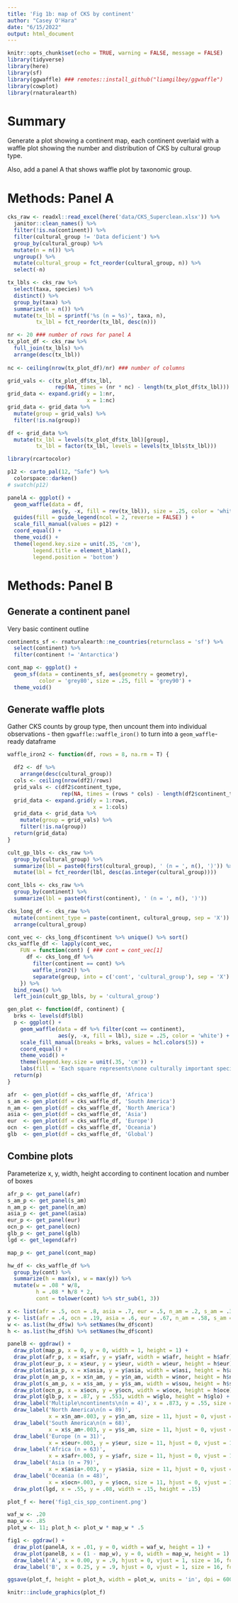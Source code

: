 ```yaml
---
title: 'Fig 1b: map of CKS by continent'
author: "Casey O'Hara"
date: "6/15/2022"
output: html_document
---
```


```r
knitr::opts_chunk$set(echo = TRUE, warning = FALSE, message = FALSE)
library(tidyverse)
library(here)
library(sf)
library(ggwaffle) ### remotes::install_github("liamgilbey/ggwaffle")
library(cowplot)
library(rnaturalearth)
```

# Summary

Generate a plot showing a continent map, each continent overlaid with a waffle plot showing the number and distribution of CKS by cultural group type.  

Also, add a panel A that shows waffle plot by taxonomic group.

# Methods: Panel A


```r
cks_raw <- readxl::read_excel(here('data/CKS_Superclean.xlsx')) %>%
  janitor::clean_names() %>%
  filter(!is.na(continent)) %>%
  filter(cultural_group != 'Data deficient') %>%
  group_by(cultural_group) %>%
  mutate(n = n()) %>%
  ungroup() %>%
  mutate(cultural_group = fct_reorder(cultural_group, n)) %>%
  select(-n)
```

```r
tx_lbls <- cks_raw %>%
  select(taxa, species) %>%
  distinct() %>%
  group_by(taxa) %>%
  summarize(n = n()) %>%
  mutate(tx_lbl = sprintf('%s (n = %s)', taxa, n),
         tx_lbl = fct_reorder(tx_lbl, desc(n)))

nr <- 20 ### number of rows for panel A
tx_plot_df <- cks_raw %>%
  full_join(tx_lbls) %>%
  arrange(desc(tx_lbl))
  
nc <- ceiling(nrow(tx_plot_df)/nr) ### number of columns

grid_vals <- c(tx_plot_df$tx_lbl, 
               rep(NA, times = (nr * nc) - length(tx_plot_df$tx_lbl)))
grid_data <- expand.grid(y = 1:nr, 
                         x = 1:nc) 
grid_data <- grid_data %>%
  mutate(group = grid_vals) %>%
  filter(!is.na(group)) 

df <- grid_data %>%
  mutate(tx_lbl = levels(tx_plot_df$tx_lbl)[group],
         tx_lbl = factor(tx_lbl, levels = levels(tx_lbls$tx_lbl)))
```

``` r
library(rcartocolor)

p12 <- carto_pal(12, "Safe") %>%
  colorspace::darken()
# swatch(p12)

```

``` r

panelA <- ggplot() +
  geom_waffle(data = df, 
              aes(y, -x, fill = rev(tx_lbl)), size = .25, color = 'white') +
  guides(fill = guide_legend(ncol = 2, reverse = FALSE) ) +
  scale_fill_manual(values = p12) +
  coord_equal() +
  theme_void() +
  theme(legend.key.size = unit(.35, 'cm'),
        legend.title = element_blank(),
        legend.position = 'bottom')

```


# Methods: Panel B

## Generate a continent panel

Very basic continent outline

```r
continents_sf <- rnaturalearth::ne_countries(returnclass = 'sf') %>%
  select(continent) %>%
  filter(continent != 'Antarctica')

cont_map <- ggplot() +
  geom_sf(data = continents_sf, aes(geometry = geometry),
          color = 'grey80', size = .25, fill = 'grey90') +
  theme_void()
```

## Generate waffle plots

Gather CKS counts by group type, then uncount them into individual observations - then `ggwaffle::waffle_iron()` to turn into a `geom_waffle`-ready dataframe

```r
waffle_iron2 <- function(df, rows = 8, na.rm = T) {

  df2 <- df %>%
    arrange(desc(cultural_group))
  cols <- ceiling(nrow(df2)/rows)
  grid_vals <- c(df2$continent_type, 
                 rep(NA, times = (rows * cols) - length(df2$continent_type)))
  grid_data <- expand.grid(y = 1:rows, 
                           x = 1:cols) 
  grid_data <- grid_data %>%
    mutate(group = grid_vals) %>%
    filter(!is.na(group))
  return(grid_data)
}
```

```r

cult_gp_lbls <- cks_raw %>%
  group_by(cultural_group) %>%
  summarize(lbl = paste0(first(cultural_group), ' (n = ', n(), ')')) %>%
  mutate(lbl = fct_reorder(lbl, desc(as.integer(cultural_group))))

cont_lbls <- cks_raw %>%
  group_by(continent) %>%
  summarize(lbl = paste0(first(continent), ' (n = ', n(), ')'))

cks_long_df <- cks_raw %>%
  mutate(continent_type = paste(continent, cultural_group, sep = 'X')) %>%
  arrange(cultural_group)

cont_vec <- cks_long_df$continent %>% unique() %>% sort()
cks_waffle_df <- lapply(cont_vec,
    FUN = function(cont) { ### cont = cont_vec[1]
      df <- cks_long_df %>%
        filter(continent == cont) %>%
        waffle_iron2() %>%
        separate(group, into = c('cont', 'cultural_group'), sep = 'X')
    }) %>%
  bind_rows() %>%
  left_join(cult_gp_lbls, by = 'cultural_group')

gen_plot <- function(df, continent) {
  brks <- levels(df$lbl)
  p <- ggplot() +
    geom_waffle(data = df %>% filter(cont == continent), 
                aes(y, -x, fill = lbl), size = .25, color = 'white') +
    scale_fill_manual(breaks = brks, values = hcl.colors(5)) +
    coord_equal() +
    theme_void() +
    theme(legend.key.size = unit(.35, 'cm')) +
    labs(fill = 'Each square represents\none culturally important species')
  return(p)
}

afr  <- gen_plot(df = cks_waffle_df, 'Africa')
s_am <- gen_plot(df = cks_waffle_df, 'South America')
n_am <- gen_plot(df = cks_waffle_df, 'North America')
asia <- gen_plot(df = cks_waffle_df, 'Asia')
eur  <- gen_plot(df = cks_waffle_df, 'Europe')
ocn  <- gen_plot(df = cks_waffle_df, 'Oceania')
glb  <- gen_plot(df = cks_waffle_df, 'Global')
```

## Combine plots

Parameterize x, y, width, height according to continent location and number of boxes
```r
afr_p <- get_panel(afr)
s_am_p <- get_panel(s_am)
n_am_p <- get_panel(n_am)
asia_p <- get_panel(asia)
eur_p <- get_panel(eur)
ocn_p <- get_panel(ocn)
glb_p <- get_panel(glb)
lgd <- get_legend(afr)

map_p <- get_panel(cont_map)
```

``` r

hw_df <- cks_waffle_df %>%
  group_by(cont) %>%
  summarize(h = max(x), w = max(y)) %>%
  mutate(w = .08 * w/8,
         h = .08 * h/8 * 2,
         cont = tolower(cont) %>% str_sub(1, 3))

x <- list(afr = .5, ocn = .8, asia = .7, eur = .5, n_am = .2, s_am = .31)
y <- list(afr = .4, ocn = .19, asia = .6, eur = .67, n_am = .58, s_am = .25)
w <- as.list(hw_df$w) %>% setNames(hw_df$cont)
h <- as.list(hw_df$h) %>% setNames(hw_df$cont)

panelB <- ggdraw() +
  draw_plot(map_p, x = 0, y = 0, width = 1, height = 1) +
  draw_plot(afr_p, x = x$afr, y = y$afr, width = w$afr, height = h$afr) +
  draw_plot(eur_p, x = x$eur, y = y$eur, width = w$eur, height = h$eur) +
  draw_plot(asia_p, x = x$asia, y = y$asia, width = w$asi, height = h$asi) +
  draw_plot(n_am_p, x = x$n_am, y = y$n_am, width = w$nor, height = h$nor) +
  draw_plot(s_am_p, x = x$s_am, y = y$s_am, width = w$sou, height = h$sou) +
  draw_plot(ocn_p, x = x$ocn, y = y$ocn, width = w$oce, height = h$oce) +
  draw_plot(glb_p, x = .87, y = .553, width = w$glo, height = h$glo) +
  draw_label('Multiple\ncontinents\n(n = 4)', x = .873, y = .55, size = 11, hjust = 0, vjust = 1) +
  draw_label('North America\n(n = 89)', 
             x = x$n_am+.003, y = y$n_am, size = 11, hjust = 0, vjust = 1) +
  draw_label('South America\n(n = 68)', 
             x = x$s_am+.003, y = y$s_am, size = 11, hjust = 0, vjust = 1) +
  draw_label('Europe (n = 31)', 
             x = x$eur+.003, y = y$eur, size = 11, hjust = 0, vjust = 1) +
  draw_label('Africa (n = 63)', 
             x = x$afr+.003, y = y$afr, size = 11, hjust = 0, vjust = 1) +
  draw_label('Asia (n = 79)', 
             x = x$asia+.003, y = y$asia, size = 11, hjust = 0, vjust = 1) +
  draw_label('Oceania (n = 48)', 
             x = x$ocn+.003, y = y$ocn, size = 11, hjust = 0, vjust = 1) +
  draw_plot(lgd, x = .55, y = .08, width = .15, height = .15)

```


```r

plot_f <- here('fig1_cis_spp_continent.png')

waf_w <- .20
map_w <- .85
plot_w <- 11; plot_h <- plot_w * map_w * .5

fig1 <- ggdraw() +
  draw_plot(panelA, x = .01, y = 0, width = waf_w, height = 1) +
  draw_plot(panelB, x = (1 - map_w), y = 0, width = map_w, height = 1) +
  draw_label('A', x = 0.00, y = .9, hjust = 0, vjust = 1, size = 16, fontface = 'bold') +
  draw_label('B', x = 0.25, y = .9, hjust = 0, vjust = 1, size = 16, fontface = 'bold')

ggsave(plot_f, height = plot_h, width = plot_w, units = 'in', dpi = 600)

knitr::include_graphics(plot_f)
```

